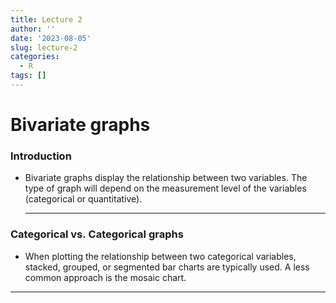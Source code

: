 ```yaml
---
title: Lecture 2
author: ''
date: '2023-08-05'
slug: lecture-2
categories:
  - R
tags: []
---
```


# Bivariate graphs

### Introduction

-   Bivariate graphs display the relationship between two variables. The type of graph will depend on the measurement level of the variables (categorical or quantitative).

    ------------------------------------------------------------------------

### Categorical vs. Categorical graphs

-   When plotting the relationship between two categorical variables, stacked, grouped, or segmented bar charts are typically used. A less common approach is the mosaic chart.

------------------------------------------------------------------------
